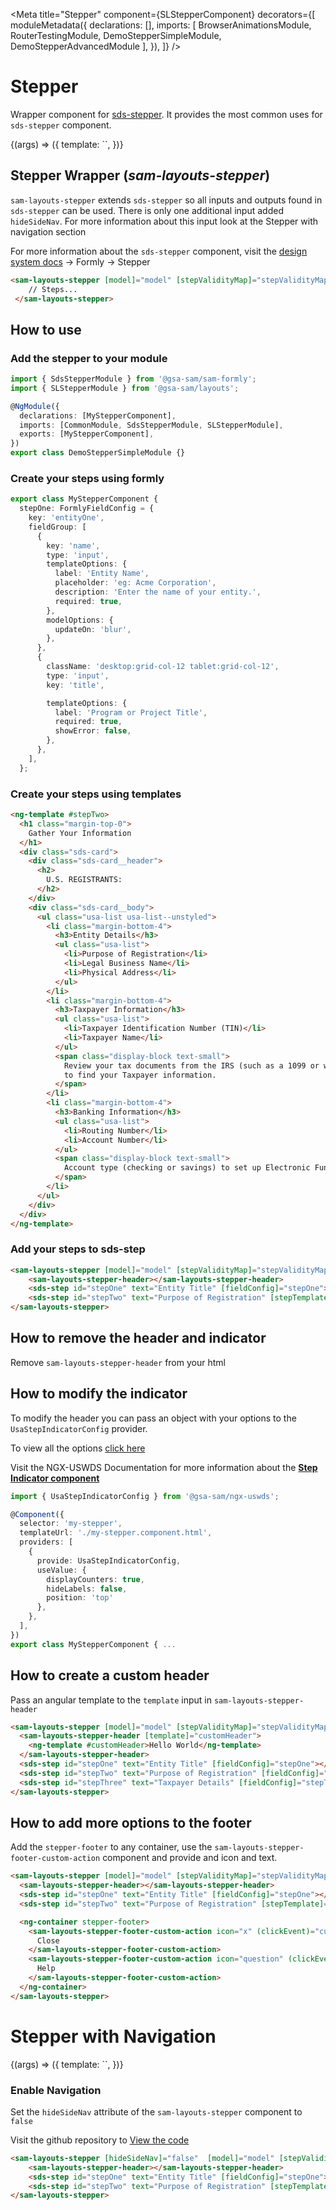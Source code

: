
<Meta
  title="Stepper"
  component={SLStepperComponent}
  decorators={[
    moduleMetadata({
      declarations: [],
      imports: [
        BrowserAnimationsModule,
        RouterTestingModule,
        DemoStepperSimpleModule,
        DemoStepperAdvancedModule
      ],
    }),
  ]}
/>

# Stepper

Wrapper component for [sds-stepper](https://cg-fa19003e-5296-4960-ac2e-caccfeb620ac.app.cloud.gov/site/gsa/sam-design-system).
It provides the most common uses for `sds-stepper` component.

<Canvas>
  <Story inline={true} name="Stepper" args={{}}>
    {(args) => ({
      template: `<demo-stepper-simple></demo-stepper-simple>`,
    })}
  </Story>
</Canvas>

## Stepper Wrapper (*sam-layouts-stepper*)

`sam-layouts-stepper` extends `sds-stepper` so all inputs and outputs found in `sds-stepper` can be used. There is only one additional input added `hideSideNav`.
For more information about this input look at the Stepper with navigation section

For more information about the `sds-stepper` component, visit the [design system docs]([sds-stepper](https://cg-fa19003e-5296-4960-ac2e-caccfeb620ac.app.cloud.gov/site/gsa/sam-design-system).) -> Formly -> Stepper

```html
<sam-layouts-stepper [model]="model" [stepValidityMap]="stepValidityMap" (saveData)="onSaveData($event)" ... >
    // Steps...
 </sam-layouts-stepper>
```

## How to use

### Add the stepper to your module
```typescript
import { SdsStepperModule } from '@gsa-sam/sam-formly';
import { SLStepperModule } from '@gsa-sam/layouts';

@NgModule({
  declarations: [MyStepperComponent],
  imports: [CommonModule, SdsStepperModule, SLStepperModule],
  exports: [MyStepperComponent],
})
export class DemoStepperSimpleModule {}
```

### Create your steps using formly
```typescript
export class MyStepperComponent {
  stepOne: FormlyFieldConfig = {
    key: 'entityOne',
    fieldGroup: [
      {
        key: 'name',
        type: 'input',
        templateOptions: {
          label: 'Entity Name',
          placeholder: 'eg: Acme Corporation',
          description: 'Enter the name of your entity.',
          required: true,
        },
        modelOptions: {
          updateOn: 'blur',
        },
      },
      {
        className: 'desktop:grid-col-12 tablet:grid-col-12',
        type: 'input',
        key: 'title',

        templateOptions: {
          label: 'Program or Project Title',
          required: true,
          showError: false,
        },
      },
    ],
  };
```
### Create your steps using templates
```html
<ng-template #stepTwo>
  <h1 class="margin-top-0">
    Gather Your Information
  </h1>
  <div class="sds-card">
    <div class="sds-card__header">
      <h2>
        U.S. REGISTRANTS:
      </h2>
    </div>
    <div class="sds-card__body">
      <ul class="usa-list usa-list--unstyled">
        <li class="margin-bottom-4">
          <h3>Entity Details</h3>
          <ul class="usa-list">
            <li>Purpose of Registration</li>
            <li>Legal Business Name</li>
            <li>Physical Address</li>
          </ul>
        </li>
        <li class="margin-bottom-4">
          <h3>Taxpayer Information</h3>
          <ul class="usa-list">
            <li>Taxpayer Identification Number (TIN)</li>
            <li>Taxpayer Name</li>
          </ul>
          <span class="display-block text-small">
            Review your tax documents from the IRS (such as a 1099 or w2 form)
            to find your Taxpayer information.
          </span>
        </li>
        <li class="margin-bottom-4">
          <h3>Banking Information</h3>
          <ul class="usa-list">
            <li>Routing Number</li>
            <li>Account Number</li>
          </ul>
          <span class="display-block text-small">
            Account type (checking or savings) to set up Electronic Funds Transfer (ETF)
          </span>
        </li>
      </ul>
    </div>
  </div>
</ng-template>
```

### Add your steps to sds-step

```html
<sam-layouts-stepper [model]="model" [stepValidityMap]="stepValidityMap" (saveData)="onSaveData($event)">
    <sam-layouts-stepper-header></sam-layouts-stepper-header>
    <sds-step id="stepOne" text="Entity Title" [fieldConfig]="stepOne"></sds-step>
    <sds-step id="stepTwo" text="Purpose of Registration" [stepTemplate]="stepTwo"></sds-step>
</sam-layouts-stepper>
```

## How to remove the header and indicator

Remove `sam-layouts-stepper-header` from your html

## How to modify the indicator

To modify the header you can pass an object with your options to the `UsaStepIndicatorConfig` provider.

To view all the options [click here](https://github.com/GSA/ngx-uswds/blob/main/projects/uswds-components/src/lib/step-indicator/step-indicator.config.ts)

Visit the NGX-USWDS Documentation for more information about the [**Step Indicator component**](https://gsa.github.io/ngx-uswds/?path=/story/components-stepindicator--basic)

```typescript
import { UsaStepIndicatorConfig } from '@gsa-sam/ngx-uswds';

@Component({
  selector: 'my-stepper',
  templateUrl: './my-stepper.component.html',
  providers: [
    {
      provide: UsaStepIndicatorConfig,
      useValue: {
        displayCounters: true,
        hideLabels: false,
        position: 'top'
      },
    },
  ],
})
export class MyStepperComponent { ...
```

## How to create a custom header

Pass an angular template to the `template` input in `sam-layouts-stepper-header`

```html
<sam-layouts-stepper [model]="model" [stepValidityMap]="stepValidityMap" (saveData)="onSaveData($event)">
  <sam-layouts-stepper-header [template]="customHeader">
    <ng-template #customHeader>Hello World</ng-template>
  </sam-layouts-stepper-header>
  <sds-step id="stepOne" text="Entity Title" [fieldConfig]="stepOne"></sds-step>
  <sds-step id="stepTwo" text="Purpose of Registration" [fieldConfig]="stepTwo"></sds-step>
  <sds-step id="stepThree" text="Taxpayer Details" [fieldConfig]="stepThree"></sds-step>
</sam-layouts-stepper>
```


## How to add more options to the footer

Add the `stepper-footer` to any container,  use the `sam-layouts-stepper-footer-custom-action` component and provide and icon and text.

```html
<sam-layouts-stepper [model]="model" [stepValidityMap]="stepValidityMap" (saveData)="onSaveData($event)">
  <sam-layouts-stepper-header></sam-layouts-stepper-header>
  <sds-step id="stepOne" text="Entity Title" [fieldConfig]="stepOne"></sds-step>
  <sds-step id="stepTwo" text="Purpose of Registration" [stepTemplate]="stepTwo"></sds-step>

  <ng-container stepper-footer>
    <sam-layouts-stepper-footer-custom-action icon="x" (clickEvent)="customBtnClick($event)">
      Close
    </sam-layouts-stepper-footer-custom-action>
    <sam-layouts-stepper-footer-custom-action icon="question" (clickEvent)="customBtnClick($event)">
      Help
    </sam-layouts-stepper-footer-custom-action>
  </ng-container>
</sam-layouts-stepper>
```

# Stepper with Navigation

<Canvas>
  <Story inline={true} name="Stepper with Navigation" args={{}}>
    {(args) => ({
      template: `<demo-stepper-advanced></demo-stepper-advanced>`,
    })}
  </Story>
</Canvas>

### Enable Navigation

Set the `hideSideNav` attribute of the `sam-layouts-stepper` component to `false`

Visit the github repository to [View the code](https://github.com/GSA/sam-layouts/tree/master/libs/layouts/src/lib/stepper/demo/advanced)

```html
<sam-layouts-stepper [hideSideNav]="false"  [model]="model" [stepValidityMap]="stepValidityMap" (saveData)="onSaveData($event)">
    <sam-layouts-stepper-header></sam-layouts-stepper-header>
    <sds-step id="stepOne" text="Entity Title" [fieldConfig]="stepOne"></sds-step>
    <sds-step id="stepTwo" text="Purpose of Registration" [stepTemplate]="stepTwo"></sds-step>
</sam-layouts-stepper>
```
